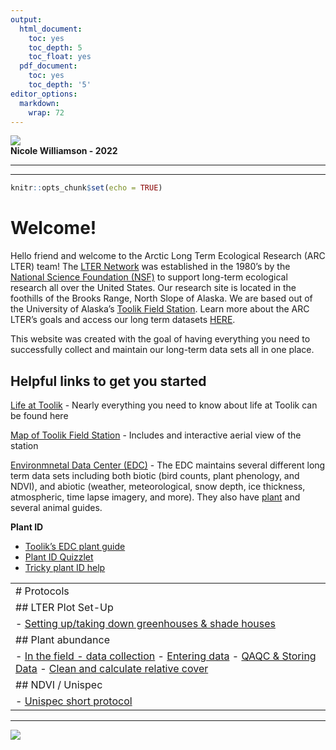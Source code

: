```yaml
---
output:
  html_document:
    toc: yes
    toc_depth: 5
    toc_float: yes
  pdf_document:
    toc: yes
    toc_depth: '5'
editor_options: 
  markdown: 
    wrap: 72
---
```


<img src="Images/toolik_terrestrial_LTER_header.png" class="center"/>\
**Nicole Williamson - 2022**

------------------------------------------------------------------------

------------------------------------------------------------------------

```r
knitr::opts_chunk$set(echo = TRUE)
```

# Welcome!

Hello friend and welcome to the Arctic Long Term Ecological Research (ARC LTER) team! The [LTER Network](https://lternet.edu/) was established in the 1980's by the [National Science Foundation (NSF)](https://www.nsf.gov/) to support long-term ecological research all over the United States. Our research site is located in the foothills of the Brooks Range, North Slope of Alaska. We are based out of the University of Alaska's [Toolik Field Station](https://www.uaf.edu/toolik/). Learn more about the ARC LTER's goals and access our long term datasets [HERE](https://arc-lter.ecosystems.mbl.edu/).

This website was created with the goal of having everything you need to successfully collect and maintain our long-term data sets all in one place.

## Helpful links to get you started

[Life at Toolik](https://www.uaf.edu/toolik/handbook/camp-life.php) - Nearly everything you need to know about life at Toolik can be found here

[Map of Toolik Field Station](https://www.uaf.edu/toolik/handbook/facilities/camp-map.php) - Includes and interactive aerial view of the station

[Environmnetal Data Center (EDC)](https://www.uaf.edu/toolik/edc/index.php) - The EDC maintains several different long term data sets including both biotic (bird counts, plant phenology, and NDVI), and abiotic (weather, meteorological, snow depth, ice thickness, atmospheric, time lapse imagery, and more). They also have [plant](https://www.uaf.edu/toolik/edc/guides/plant-guide.php) and several animal guides.

**Plant ID**

-   [Toolik's EDC plant guide](https://www.uaf.edu/toolik/edc/guides/plant-guide.php)
-   [Plant ID Quizzlet](https://quizlet.com/709176632/arctic-plants-4-team-vole-flash-cards/?x=1jqt)
-   [Tricky plant ID help](https://docs.google.com/presentation/d/1aM0x87MKhG4rN_NwofKiC2dyFIFwdZsshV3ruQbzimc/edit#slide=id.g13051740239_0_141)

------------------------------------------------------------------------
# Protocols 

## LTER Plot Set-Up

-   [Setting up/taking down greenhouses & shade houses](Rmd/LTER_plot_setup.html)

## Plant abundance

-   [In the field - data collection](Rmd/Data_collection.html)
-   [Entering data](Rmd/data_entry.html)
-   [QAQC & Storing Data]()
-   [Clean and calculate relative cover](Rmd/clean_and_calculate_cover.html)

## NDVI / Unispec

-   [Unispec short protocol](Rmd/Unispec_Short_Protocol_for_LTER_Terrestrial_RA.html)

------------------------------------------------------------------------

------------------------------------------------------------------------

<img src="Images/Footer_1.png" class="center"/>\
